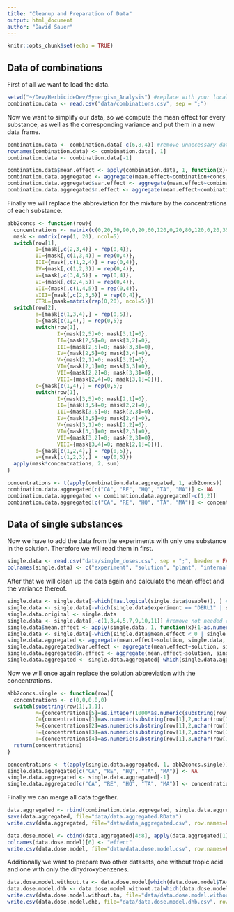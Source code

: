 ```yaml
---
title: "Cleanup and Preparation of Data"
output: html_document
author: "David Sauer"
---
```


```r
knitr::opts_chunk$set(echo = TRUE)
```

## Data of combinations

First of all we want to load the data.

```r
setwd("~/Dev/HerbicideDev/Synergism_Analysis") #replace with your local repository path
combination.data <- read.csv("data/combinations.csv", sep = ";")
```

Now we want to simplify our data, so we compute the mean effect for every substance, as well as the corresponding variance and put them in a new data frame.

```r
combination.data <- combination.data[-c(6,8,4)] #remove unnecessary data
rownames(combination.data) <- combination.data[, 1]
combination.data <- combination.data[-1]

combination.data$mean.effect <- apply(combination.data, 1, function(x){1-as.numeric(x[4])/as.numeric(x[3])}) #compute effect as 1-(seeds_germinated/seeds_planted)
combination.data.aggregated <- aggregate(mean.effect~combination+concs, combination.data, mean)
combination.data.aggregated$var.effect <- aggregate(mean.effect~combination+concs, combination.data, var)$mean.effect
combination.data.aggregated$n.effect <- aggregate(mean.effect~combination+concs, combination.data, length)$mean.effect
```

Finally we will replace the abbreviation for the mixture by the concentrations of each substance.

```r
abb2concs <- function(row){
  concentrations <- matrix(c(0,20,50,90,0,20,60,120,0,20,80,120,0,20,35,50,0,144,192,481), ncol=5) #rows: n,l,m,h,; columns: CA, RE, HQ, TA, MA
  mask <- matrix(rep(1, 20), ncol=5)
  switch(row[1], 
         I={mask[,c(2,3,4)] = rep(0,4)},
         II={mask[,c(1,3,4)] = rep(0,4)},
         III={mask[,c(1,2,4)] = rep(0,4)},
         IV={mask[,c(1,2,3)] = rep(0,4)},
         V={mask[,c(3,4,5)] = rep(0,4)},
         VI={mask[,c(2,4,5)] = rep(0,4)},
         VII={mask[,c(1,4,5)] = rep(0,4)},
         VIII={mask[,c(2,3,5)] = rep(0,4)},
         CTRL={mask=matrix(rep(0,20), ncol=5)})
  switch(row[2],
         a={mask[c(1,3,4),] = rep(0,5)},
         b={mask[c(1,4),] = rep(0,5);
         switch(row[1],
                I={mask[2,5]=0; mask[3,1]=0},
                II={mask[2,5]=0; mask[3,2]=0},
                III={mask[2,5]=0; mask[3,3]=0},
                IV={mask[2,5]=0; mask[3,4]=0},
                V={mask[2,1]=0; mask[3,2]=0},
                VI={mask[2,1]=0; mask[3,3]=0},
                VII={mask[2,2]=0; mask[3,3]=0},
                VIII={mask[2,4]=0; mask[3,1]=0})},
         c={mask[c(1,4),] = rep(0,5);
         switch(row[1],
                I={mask[3,5]=0; mask[2,1]=0},
                II={mask[3,5]=0; mask[2,2]=0},
                III={mask[3,5]=0; mask[2,3]=0},
                IV={mask[3,5]=0; mask[2,4]=0},
                V={mask[3,1]=0; mask[2,2]=0},
                VI={mask[3,1]=0; mask[2,3]=0},
                VII={mask[3,2]=0; mask[2,3]=0},
                VIII={mask[3,4]=0; mask[2,1]=0})},
         d={mask[c(1,2,4),] = rep(0,5)},
         e={mask[c(1,2,3),] = rep(0,5)})
  apply(mask*concentrations, 2, sum)
}

concentrations <- t(apply(combination.data.aggregated, 1, abb2concs))
combination.data.aggregated[c("CA", "RE", "HQ", "TA", "MA")] <- NA
combination.data.aggregated <- combination.data.aggregated[-c(1,2)]
combination.data.aggregated[c("CA", "RE", "HQ", "TA", "MA")] <- concentrations
```

## Data of single substances

Now we have to add the data from the experiments with only one substance in the solution. Therefore we will read them in first.

```r
single.data <- read.csv("data/single_doses.csv", sep = ";", header = FALSE)
colnames(single.data) <- c("experiment", "solution", "plant", "internal_reproduction", "usable", "total_seeds", "germination_1", "germination_2", "biomass", "notes", "external_reproduction")
```

After that we will clean up the data again and calculate the mean effect and the variance thereof.

```r
single.data <- single.data[-which(!as.logical(single.data$usable)), ] #remove all data marked as not usable
single.data <- single.data[-which(single.data$experiment == "DERL1" | single.data$experiment == "DERL2"),] #remove derivative experiments
single.data.original <- single.data
single.data <- single.data[,-c(1,3,4,5,7,9,10,11)] #remove not needed columns
single.data$mean.effect <- apply(single.data, 1, function(x){1-as.numeric(x[3])/as.numeric(x[2])})
single.data <- single.data[-which(single.data$mean.effect < 0 | single.data$mean.effect > 1),]
single.data.aggregated <- aggregate(mean.effect~solution, single.data, mean)
single.data.aggregated$var.effect <- aggregate(mean.effect~solution, single.data, var)$mean.effect
single.data.aggregated$n.effect <- aggregate(mean.effect~solution, single.data, length)$mean.effect
single.data.aggregated <- single.data.aggregated[-which(single.data.aggregated$solution == "CTRL"),] #remove this ctrl row, cause it was form multiple experiments, combinaiton data already contains untreated 
```

Now we will once again replace the solution abbreviation with the concentrations.

```r
abb2concs.single <- function(row){
  concentrations <- c(0,0,0,0,0)
  switch(substring(row[1],1,1),
         M={concentrations[5]=as.integer(1000*as.numeric(substring(row[1],3,nchar(row[1])))/141.06)},
         C={concentrations[1]=as.numeric(substring(row[1],2,nchar(row[1])))},
         R={concentrations[2]=as.numeric(substring(row[1],2,nchar(row[1])))},
         H={concentrations[3]=as.numeric(substring(row[1],2,nchar(row[1])))},
         T={concentrations[4]=as.numeric(substring(row[1],3,nchar(row[1])))})
  return(concentrations)
}

concentrations <- t(apply(single.data.aggregated, 1, abb2concs.single))
single.data.aggregated[c("CA", "RE", "HQ", "TA", "MA")] <- NA
single.data.aggregated <- single.data.aggregated[-1]
single.data.aggregated[c("CA", "RE", "HQ", "TA", "MA")] <- concentrations
```

Finally we can merge all data together.

```r
data.aggregated <- rbind(combination.data.aggregated, single.data.aggregated)
save(data.aggregated, file="data/data.aggregated.RData")
write.csv(data.aggregated, file="data/data_aggregated.csv", row.names=FALSE)

data.dose.model <- cbind(data.aggregated[4:8], apply(data.aggregated[1],1,function(x){1-x[1]}))#smake correct order for PredictionToolbox and define effect as 1 if all plants germinate
colnames(data.dose.model)[6] <- "effect"
write.csv(data.dose.model, file="data/data.dose.model.csv", row.names=FALSE)
```

Additionally we want to prepare two other datasets, one without tropic acid and one with only the dihydroxybenzenes.

```r
data.dose.model.without.ta <- data.dose.model[which(data.dose.model$TA==0),][,-4]
data.dose.model.dhb <- data.dose.model.without.ta[which(data.dose.model.without.ta$MA==0),][,-4]
write.csv(data.dose.model.without.ta, file="data/data.dose.model.without.ta.csv", row.names=FALSE)
write.csv(data.dose.model.dhb, file="data/data.dose.model.dhb.csv", row.names=FALSE)
```

